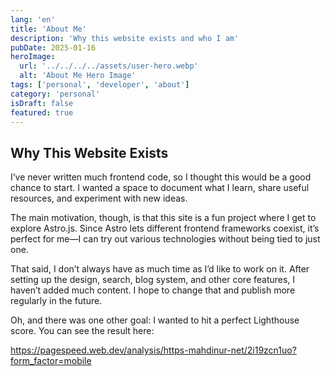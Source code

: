 ```yaml
---
lang: 'en'
title: 'About Me'
description: 'Why this website exists and who I am'
pubDate: 2025-01-16
heroImage:
  url: '../../../../assets/user-hero.webp'
  alt: 'About Me Hero Image'
tags: ['personal', 'developer', 'about']
category: 'personal'
isDraft: false
featured: true
---
```


## Why This Website Exists

I’ve never written much frontend code, so I thought this would be a good chance to start. I wanted a space to document what I learn, share useful resources, and experiment with new ideas.

The main motivation, though, is that this site is a fun project where I get to explore Astro.js. Since Astro lets different frontend frameworks coexist, it’s perfect for me—I can try out various technologies without being tied to just one.

That said, I don’t always have as much time as I’d like to work on it. After setting up the design, search, blog system, and other core features, I haven’t added much content. I hope to change that and publish more regularly in the future.

Oh, and there was one other goal: I wanted to hit a perfect Lighthouse score. You can see the result here:

https://pagespeed.web.dev/analysis/https-mahdinur-net/2i19zcn1uo?form_factor=mobile
